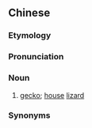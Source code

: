 {{also|蟮虫}}
==Chinese==
{{zh-forms|s=蟮虫|alt=旋龍-Quanzhou,申蟲-Zhangzhou,蟮螂:siān-lâng; sīn-; sin-}}

===Etymology===
{{rfe|zh}}

===Pronunciation===
{{zh-pron
|mn=qz:siân-lâng/xm,twr:siān-thâng/zz:sin-thâng/xm,lk,km,hc:siān-lâng/kh,mg:sīn-lâng/yl:sin-lâng
|cat=n
}}

===Noun===
{{zh-noun}}

# {{lb|zh|Min Nan}} [[gecko]]; [[house]] [[lizard]]

===Synonyms===
{{zh-dial|壁虎}}